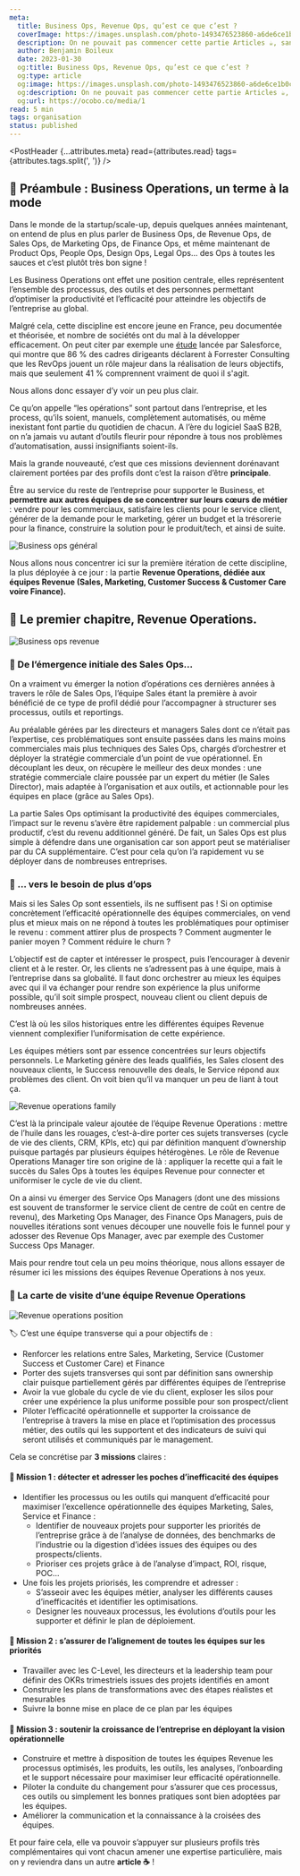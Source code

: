 ```yaml
---
meta:
  title: Business Ops, Revenue Ops, qu’est ce que c’est ?
  coverImage: https://images.unsplash.com/photo-1493476523860-a6de6ce1b0c3?ixlib=rb-4.0.3&q=80&fm=jpg&crop=entropy&cs=tinysrgb&w=1200
  description: On ne pouvait pas commencer cette partie Articles ☕️, sans vous exposer notre vision de la notion de Business Operations (aka BizOps) et de ses différentes itérations, notamment celle qui nous intéresse le plus, la partie Revenue Operations (aka RevOps).
  author: Benjamin Boileux
  date: 2023-01-30
  og:title: Business Ops, Revenue Ops, qu’est ce que c’est ?
  og:type: article
  og:image: https://images.unsplash.com/photo-1493476523860-a6de6ce1b0c3?ixlib=rb-4.0.3&q=80&fm=jpg&crop=entropy&cs=tinysrgb&w=800
  og:description: On ne pouvait pas commencer cette partie Articles ☕️, sans vous exposer notre vision de la notion de Business Operations (aka BizOps) et de ses différentes itérations, notamment celle qui nous intéresse le plus, la partie Revenue Operations (aka RevOps).
  og:url: https://ocobo.co/media/1
read: 5 min
tags: organisation
status: published
---
```



<PostHeader {...attributes.meta} read={attributes.read} tags={attributes.tags.split(', ')} />

## 🫶 Préambule : Business Operations, un terme à la mode

Dans le monde de la startup/scale-up, depuis quelques années maintenant, on entend de plus en plus parler de Business Ops, de Revenue Ops, de Sales Ops, de Marketing Ops, de Finance Ops, et même maintenant de Product Ops, People Ops, Design Ops, Legal Ops… des Ops à toutes les sauces et c’est plutôt très bon signe !

Les Business Operations ont effet une position centrale, elles représentent l’ensemble des processus, des outils et des personnes permettant d’optimiser la productivité et l’efficacité pour atteindre les objectifs de l’entreprise au global.

Malgré cela, cette discipline est encore jeune en France, peu documentée et théorisée, et nombre de sociétés ont du mal à la développer efficacement. On peut citer par exemple une [étude](https://www.salesforce.com/fr/resources/research-reports/forrester-the-rise-of-rev0ps/) lancée par Salesforce, qui montre que 86 % des cadres dirigeants déclarent à Forrester Consulting que les RevOps jouent un rôle majeur dans la réalisation de leurs objectifs, mais que seulement 41 % comprennent vraiment de quoi il s'agit.

Nous allons donc essayer d’y voir un peu plus clair.

Ce qu’on appelle “les opérations” sont partout dans l’entreprise, et les process, qu’ils soient, manuels, complètement automatisés, ou même inexistant font partie du quotidien de chacun.
A l’ère du logiciel SaaS B2B, on n’a jamais vu autant d’outils fleurir pour répondre à tous nos problèmes d’automatisation, aussi insignifiants soient-ils.

Mais la grande nouveauté, c’est que ces missions deviennent dorénavant clairement portées par des profils dont c’est la raison d’être **principale**.

Être au service du reste de l’entreprise pour supporter le Business, et **permettre aux autres équipes de se concentrer sur leurs cœurs de métier** : vendre pour les commerciaux, satisfaire les clients pour le service client, générer de la demande pour le marketing, gérer un budget et la trésorerie pour la finance, construire la solution pour le produit/tech, et ainsi de suite.

![Business ops général](/posts/1/1.png)

Nous allons nous concentrer ici sur la première itération de cette discipline, la plus déployée à ce jour : la partie **Revenue Operations, dédiée aux équipes Revenue (Sales, Marketing, Customer Success & Customer Care voire Finance).**

## 💸 Le premier chapitre, Revenue Operations.

![Business ops revenue](/posts/1/2.png)

### 🌱 De l’émergence initiale des Sales Ops…

On a vraiment vu émerger la notion d’opérations ces dernières années à travers le rôle de Sales Ops, l’équipe Sales étant la première à avoir bénéficié de ce type de profil dédié pour l’accompagner à structurer ses processus, outils et reportings.

Au préalable gérées par les directeurs et managers Sales dont ce n’était pas l’expertise, ces problématiques sont ensuite passées dans les mains moins commerciales mais plus techniques des Sales Ops, chargés d’orchestrer et déployer la stratégie commerciale d’un point de vue opérationnel. En découplant les deux, on récupère le meilleur des deux mondes : une stratégie commerciale claire poussée par un expert du métier (le Sales Director), mais adaptée à l’organisation et aux outils, et actionnable pour les équipes en place (grâce au Sales Ops).

La partie Sales Ops optimisant la productivité des équipes commerciales, l’impact sur le revenu s’avère être rapidement palpable : un commercial plus productif, c’est du revenu additionnel généré. De fait, un Sales Ops est plus simple à défendre dans une organisation car son apport peut se matérialiser par du CA supplémentaire. C’est pour cela qu’on l’a rapidement vu se déployer dans de nombreuses entreprises.

### 🏡 … vers le besoin de plus d’ops

Mais si les Sales Op sont essentiels, ils ne suffisent pas ! Si on optimise concrètement l’efficacité opérationnelle des équipes commerciales, on vend plus et mieux mais on ne répond à toutes les problématiques pour optimiser le revenu : comment attirer plus de prospects ? Comment augmenter le panier moyen ? Comment réduire le churn ?

L’objectif est de capter et intéresser le prospect, puis l’encourager à devenir client et à le rester. Or, les clients ne s’adressent pas à une équipe, mais à l’entreprise dans sa globalité. Il faut donc orchestrer au mieux les équipes avec qui il va échanger pour rendre son expérience la plus uniforme possible, qu’il soit simple prospect, nouveau client ou client depuis de nombreuses années.

C’est là où les silos historiques entre les différentes équipes Revenue viennent complexifier l’uniformisation de cette expérience.

Les équipes métiers sont par essence concentrées sur leurs objectifs personnels. Le Marketing génère des leads qualifiés, les Sales closent des nouveaux clients, le Success renouvelle des deals, le Service répond aux problèmes des client. On voit bien qu’il va manquer un peu de liant à tout ça.

![Revenue operations family](/posts/1/3.png)

C’est là la principale valeur ajoutée de l’équipe Revenue Operations : mettre de l’huile dans les rouages, c’est-à-dire porter ces sujets transverses (cycle de vie des clients, CRM, KPIs, etc) qui par définition manquent d’ownership puisque partagés par plusieurs équipes hétérogènes. Le rôle de Revenue Operations Manager tire son origine de là : appliquer la recette qui a fait le succès du Sales Ops à toutes les équipes Revenue pour connecter et uniformiser le cycle de vie du client.

On a ainsi vu émerger des Service Ops Managers (dont une des missions est souvent de transformer le service client de centre de coût en centre de revenu), des Marketing Ops Manager, des Finance Ops Managers, puis de nouvelles itérations sont venues découper une nouvelle fois le funnel pour y adosser des Revenue Ops Manager, avec par exemple des Customer Success Ops Manager.

Mais pour rendre tout cela un peu moins théorique, nous allons essayer de résumer ici les missions des équipes Revenue Operations à nos yeux.

### 🎫 La carte de visite d’une équipe Revenue Operations

![Revenue operations position](/posts/1/4.png)

<Callout>
  <p>🏷️ C’est une équipe transverse qui a pour objectifs de :</p>
  <ul>
    <li>
      Renforcer les relations entre Sales, Marketing, Service (Customer Success et Customer Care) et
      Finance
    </li>
    <li>
      Porter des sujets transverses qui sont par définition sans ownership clair puisque
      partiellement gérés par différentes équipes de l’entreprise
    </li>
    <li>
      Avoir la vue globale du cycle de vie du client, exploser les silos pour créer une expérience
      la plus uniforme possible pour son prospect/client
    </li>
    <li>
      Piloter l’efficacité opérationnelle et supporter la croissance de l’entreprise à travers la
      mise en place et l’optimisation des processus métier, des outils qui les supportent et des
      indicateurs de suivi qui seront utilisés et communiqués par le management.
    </li>
  </ul>
</Callout>

Cela se concrétise par **3 missions** claires :

#### 🔎 Mission 1 : détecter et adresser les poches d’inefficacité des équipes

- Identifier les processus ou les outils qui manquent d’efficacité pour maximiser l’excellence opérationnelle des équipes Marketing, Sales, Service et Finance :
  - Identifier de nouveaux projets pour supporter les priorités de l’entreprise grâce à de l’analyse de données, des benchmarks de l’industrie ou la digestion d’idées issues des équipes ou des prospects/clients.
  - Prioriser ces projets grâce à de l’analyse d’impact, ROI, risque, POC…
- Une fois les projets priorisés, les comprendre et adresser :
  - S’asseoir avec les équipes métier, analyser les différents causes d’inefficacités et identifier les optimisations.
  - Designer les nouveaux processus, les évolutions d’outils pour les supporter et définir le plan de déploiement.

#### 🎯 Mission 2 : s’assurer de l’alignement de toutes les équipes sur les priorités

- Travailler avec les C-Level, les directeurs et la leadership team pour définir des OKRs trimestriels issues des projets identifiés en amont
- Construire les plans de transformations avec des étapes réalistes et mesurables
- Suivre la bonne mise en place de ce plan par les équipes

#### **🚀** Mission 3 : soutenir la croissance de l’entreprise en déployant la vision opérationnelle

- Construire et mettre à disposition de toutes les équipes Revenue les processus optimisés, les produits, les outils, les analyses, l’onboarding et le support nécessaire pour maximiser leur efficacité opérationnelle.
- Piloter la conduite du changement pour s’assurer que ces processus, ces outils ou simplement les bonnes pratiques sont bien adoptées par les équipes.
- Améliorer la communication et la connaissance à la croisées des équipes.

Et pour faire cela, elle va pouvoir s’appuyer sur plusieurs profils très complémentaires qui vont chacun amener une expertise particulière, mais on y reviendra dans un autre **article ☕️** !
